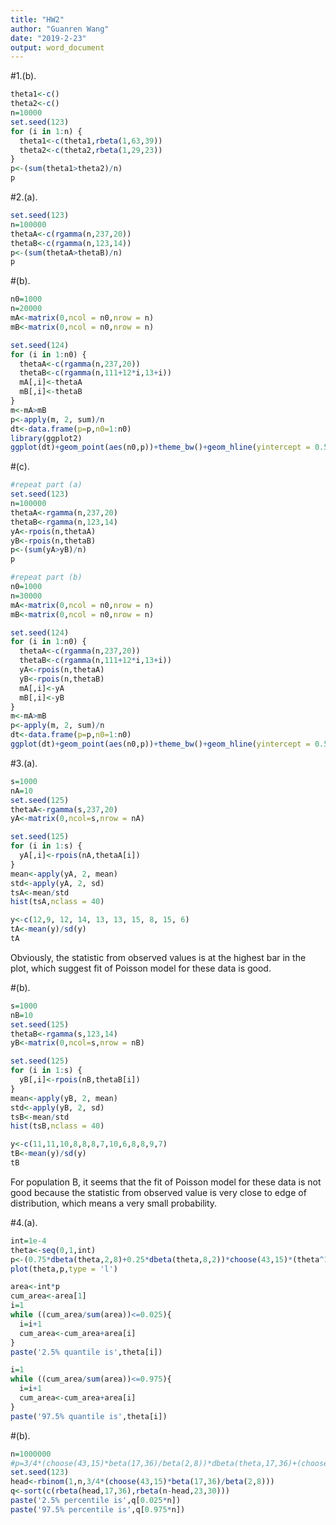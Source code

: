 ---
title: "HW2"
author: "Guanren Wang"
date: "2019-2-23"
output: word_document
---
#1.(b).
```{r setup, include=FALSE}
theta1<-c()
theta2<-c()
n=10000
set.seed(123)
for (i in 1:n) {
  theta1<-c(theta1,rbeta(1,63,39))
  theta2<-c(theta2,rbeta(1,29,23))
}
p<-(sum(theta1>theta2)/n)
p
```

#2.(a).
```{r }
set.seed(123)
n=100000
thetaA<-c(rgamma(n,237,20))
thetaB<-c(rgamma(n,123,14))
p<-(sum(thetaA>thetaB)/n)
p
```

#(b).
```{r warning=F}
n0=1000
n=20000
mA<-matrix(0,ncol = n0,nrow = n)
mB<-matrix(0,ncol = n0,nrow = n)

set.seed(124)
for (i in 1:n0) {
  thetaA<-c(rgamma(n,237,20))
  thetaB<-c(rgamma(n,111+12*i,13+i))
  mA[,i]<-thetaA
  mB[,i]<-thetaB
}
m<-mA>mB
p<-apply(m, 2, sum)/n
dt<-data.frame(p=p,n0=1:n0)
library(ggplot2)
ggplot(dt)+geom_point(aes(n0,p))+theme_bw()+geom_hline(yintercept = 0.5)
```

#(c).
```{r}
#repeat part (a)
set.seed(123)
n=100000
thetaA<-rgamma(n,237,20)
thetaB<-rgamma(n,123,14)
yA<-rpois(n,thetaA)
yB<-rpois(n,thetaB)
p<-(sum(yA>yB)/n)
p

#repeat part (b)
n0=1000
n=30000
mA<-matrix(0,ncol = n0,nrow = n)
mB<-matrix(0,ncol = n0,nrow = n)

set.seed(124)
for (i in 1:n0) {
  thetaA<-c(rgamma(n,237,20))
  thetaB<-c(rgamma(n,111+12*i,13+i))
  yA<-rpois(n,thetaA)
  yB<-rpois(n,thetaB)
  mA[,i]<-yA
  mB[,i]<-yB
}
m<-mA>mB
p<-apply(m, 2, sum)/n
dt<-data.frame(p=p,n0=1:n0)
ggplot(dt)+geom_point(aes(n0,p))+theme_bw()+geom_hline(yintercept = 0.5)
```
#3.(a).
```{r}
s=1000
nA=10
set.seed(125)
thetaA<-rgamma(s,237,20)
yA<-matrix(0,ncol=s,nrow = nA)

set.seed(125)
for (i in 1:s) {
  yA[,i]<-rpois(nA,thetaA[i])
}
mean<-apply(yA, 2, mean)
std<-apply(yA, 2, sd)
tsA<-mean/std
hist(tsA,nclass = 40)

y<-c(12,9, 12, 14, 13, 13, 15, 8, 15, 6)
tA<-mean(y)/sd(y)
tA

```
Obviously, the statistic from observed values is at the highest bar in the plot, which suggest fit of Poisson model for these data is good.

#(b).
```{r}
s=1000
nB=10
set.seed(125)
thetaB<-rgamma(s,123,14)
yB<-matrix(0,ncol=s,nrow = nB)

set.seed(125)
for (i in 1:s) {
  yB[,i]<-rpois(nB,thetaB[i])
}
mean<-apply(yB, 2, mean)
std<-apply(yB, 2, sd)
tsB<-mean/std
hist(tsB,nclass = 40)

y<-c(11,11,10,8,8,8,7,10,6,8,8,9,7)
tB<-mean(y)/sd(y)
tB
```
For population B, it seems that the fit of Poisson model for these data is not good because the statistic from observed value is very close to edge of distribution, which means a very small probability.

#4.(a).
```{r}
int=1e-4
theta<-seq(0,1,int)
p<-(0.75*dbeta(theta,2,8)+0.25*dbeta(theta,8,2))*choose(43,15)*(theta^15)*(1-theta)^28
plot(theta,p,type = 'l')

area<-int*p
cum_area<-area[1]
i=1
while ((cum_area/sum(area))<=0.025){
  i=i+1
  cum_area<-cum_area+area[i]
}
paste('2.5% quantile is',theta[i])

i=1
while ((cum_area/sum(area))<=0.975){
  i=i+1
  cum_area<-cum_area+area[i]
}
paste('97.5% quantile is',theta[i])
```

#(b).
```{r}
n=1000000
#p=3/4*(choose(43,15)*beta(17,36)/beta(2,8))*dbeta(theta,17,36)+(choose(43,15)*beta(23,30)/beta(2,8))*dbeta(theta,23,30)/4
set.seed(123)
head<-rbinom(1,n,3/4*(choose(43,15)*beta(17,36)/beta(2,8)))
q<-sort(c(rbeta(head,17,36),rbeta(n-head,23,30)))
paste('2.5% percentile is',q[0.025*n])
paste('97.5% percentile is',q[0.975*n])
```